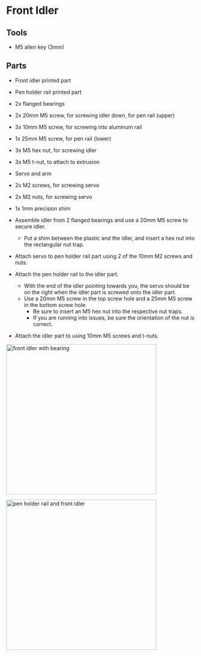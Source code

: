 # Front Idler

## Tools

- M5 allen key (3mm)

## Parts

- Front idler printed part
- Pen holder rail printed part

- 2x flanged bearings
- 2x 20mm M5 screw, for screwing idler down, for pen rail (upper)
- 3x 10mm M5 screw, for screwing into aluminum rail
- 1x 25mm M5 screw, for pen rail (lower)
- 3x M5 hex nut, for screwing idler
- 3x M5 t-nut, to attach to extrusion
- Servo and arm
- 2x M2 screws, for screwing servo
- 2x M2 nuts, for screwing servo
- 1x 1mm precision shim

- Assemble idler from 2 flanged bearings and use a 20mm M5 screw to secure idler.
  - Put a shim between the plastic and the idler, and insert a hex nut into the rectangular nut trap.
- Attach servo to pen holder rail part using 2 of the 10mm M2 screws and nuts.
- Attach the pen holder rail to the idler part.
  - With the end of the idler pointing towards you, the servo should be on the right when the idler part is screwed onto the idler part.
  - Use a 20mm M5 screw in the top screw hole and a 25mm M5 screw in the bottom screw hole.
    - Be sure to insert an M5 hex nut into the respective nut traps.
    - If you are running into issues, be sure the orientation of the nut is correct.
- Attach the idler part to using 10mm M5 screws and t-nuts.

<img
  src="https://cloud-ps7mwhrf0-hack-club-bot.vercel.app/0img_3955.jpg"
  alt="front idler with bearing"
  width="400"
/>

<img
  src="https://cloud-6odk47zmz-hack-club-bot.vercel.app/0img_3958.jpg"
  alt="pen holder rail and front idler"
  width="400"
/>
